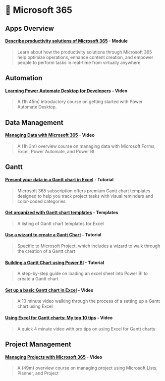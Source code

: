 # 📰 Microsoft 365

## Apps Overview {#apps}

#### [**Describe productivity solutions of Microsoft 365**](https://learn.microsoft.com/en-us/training/modules/describe-productivity-solutions-microsoft-365/) **- Module**

> Learn about how the productivity solutions through Microsoft 365 help optimize operations, enhance content creation, and empower people to perform tasks in real-time from virtually anywhere

## Automation {#auto}

#### [**Learning Power Automate Desktop for Developers**](https://www.linkedin.com/learning-login/share?account=42573940&forceAccount=false&redirect=https%3A%2F%2Fwww.linkedin.com%2Flearning%2Flearning-power-automate-desktop-for-developers%3Ftrk%3Dshare_ent_url%26shareId%3DHp1BdkyhRM%252B64Pn1609rMg%253D%253D) **- Video**

> A (1h 45m) introductory course on getting started with Power Automate Desktop.

## Data Management {#data-man}

#### [**Managing Data with Microsoft 365**](https://www.linkedin.com/learning-login/share?account=42573940&forceAccount=false&redirect=https%3A%2F%2Fwww.linkedin.com%2Flearning%2Fmanaging-data-with-microsoft-365%3Ftrk%3Dshare_ent_url%26shareId%3DLttOXX6TQXaQPDpPTCQeJQ%253D%253D) **- Video**

> A (1h 3m) overview course on managing data with Microsoft Forms, Excel, Power Automate, and Power BI

## Gantt {#gantt}

#### [**Present your data in a Gantt chart in Excel**](https://support.microsoft.com/en-us/office/present-your-data-in-a-gantt-chart-in-excel-f8910ab4-ceda-4521-8207-f0fb34d9e2b6) **- Tutorial**

> Microsoft 365 subscription offers premium Gantt chart templates designed to help you track project tasks with visual reminders and color-coded categories

#### [**Get organized with Gantt chart templates**](https://create.microsoft.com/en-us/templates/gantt-charts) **- Templates**

> A listing of Gantt chart templates for Excel

#### [**Use a wizard to create a Gantt Chart**](https://support.microsoft.com/en-us/office/use-a-wizard-to-create-a-gantt-chart-90ddd935-b0ab-412c-aebc-874f309f6b26) **- Tutorial**

> Specific to Microsoft Project, which includes a wizard to walk through the creation of a Gantt chart

#### [**Building a Gantt Chart using Power BI**](https://techcommunity.microsoft.com/t5/educator-developer-blog/building-a-gantt-chart-using-power-bi/ba-p/3605928) **- Tutorial**

> A step-by-step guide on loading an excel sheet into Power BI to create a Gantt chart

#### [**Set up a basic Gantt chart in Excel**](https://www.linkedin.com/learning-login/share?account=42573940&forceAccount=false&redirect=https%3A%2F%2Fwww.linkedin.com%2Flearning%2Fproject-management-simplified-2019%2Fset-up-a-basic-gantt-chart-in-excel%3Ftrk%3Dshare_video_url%26shareId%3DqdS5MKdIT%252BS1nQpjQe%252Bf%252Fw%253D%253D) **- Video**

> A 10 minute video walking through the process of a setting up a Gantt chart using Excel

#### [**Using Excel for Gantt charts: My top 10 tips**](https://www.linkedin.com/learning-login/share?account=42573940&forceAccount=false&redirect=https%3A%2F%2Fwww.linkedin.com%2Flearning%2Flearning-gantt-charts%2Fusing-excel-for-gantt-charts-my-top-10-tips-2%3Ftrk%3Dshare_video_url%26shareId%3DkOO10GaaRYqqbosYs7TvDw%253D%253D) **- Video**

> A quick 4 minute video with pro tips on using Excel for Gantt charts

## Project Management {#proj-man}

#### [**Managing Projects with Microsoft 365**](https://www.linkedin.com/learning-login/share?account=42573940&forceAccount=false&redirect=https%3A%2F%2Fwww.linkedin.com%2Flearning%2Fmanaging-projects-with-microsoft-365%3Ftrk%3Dshare_ent_url%26shareId%3DF1dFw1tHTDCFwOptEFADAQ%253D%253D) **- Video**

> A (49m) overview course on managing project using Microsoft Lists, Planner, and Project
